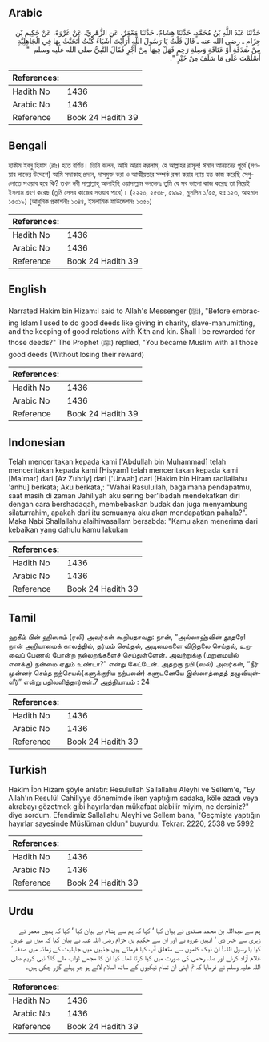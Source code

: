 ## Arabic


<div dir="rtl" lang="ar" style={{fontSize:'larger',backgroundColor:'#f8f9fa',padding:20}}>
حَدَّثَنَا عَبْدُ اللَّهِ بْنُ مُحَمَّدٍ، حَدَّثَنَا هِشَامٌ، حَدَّثَنَا مَعْمَرٌ، عَنِ الزُّهْرِيِّ، عَنْ عُرْوَةَ، عَنْ حَكِيمِ بْنِ حِزَامٍ ـ رضى الله عنه ـ قَالَ قُلْتُ يَا رَسُولَ اللَّهِ أَرَأَيْتَ أَشْيَاءَ كُنْتُ أَتَحَنَّثُ بِهَا فِي الْجَاهِلِيَّةِ مِنْ صَدَقَةٍ أَوْ عَتَاقَةٍ وَصِلَةِ رَحِمٍ فَهَلْ فِيهَا مِنْ أَجْرٍ فَقَالَ النَّبِيُّ صلى الله عليه وسلم ‏ "‏ أَسْلَمْتَ عَلَى مَا سَلَفَ مِنْ خَيْرٍ ‏"‏‏.‏
</div>
<div style={{backgroundColor:'#f8f9fa',padding:20, marginBottom: 10}}><table> <thead> <tr> <th>References:</th> <th></th> </tr> </thead> <tbody><tr><td>Hadith No</td><td>1436</td></tr><tr><td>Arabic No</td><td>1436</td></tr><tr><td>Reference</td><td>Book 24 Hadith 39</td></tr></tbody></table></div>

## Bengali


<div dir="ltr" lang="bn" style={{fontSize:'larger',backgroundColor:'#f8f9fa',padding:20}}>
হাকীম ইবনু হিযাম (রাঃ) হতে বর্ণিত। তিনি বলেন, আমি আরয করলাম, হে আল্লাহর রাসূল! ঈমান আনয়নের পূর্বে (সওয়াব লাভের উদ্দেশে) আমি সদাকাহ প্রদান, দাসমুক্ত করা ও আত্মীয়তার সম্পর্ক রক্ষা করার ন্যায় যত কাজ করেছি সেগুলোতে সওয়াব হবে কি? তখন নবী সাল্লাল্লাহু আলাইহি ওয়াসাল্লাম বললেনঃ তুমি যে সব ভালো কাজ করেছ তা নিয়েই ইসলাম গ্রহণ করেছ (তুমি সেসব কাজের সওয়াব পাবে)। (২২২০, ২৫৩৮, ৫৯৯২, মুসলিম ১/৫৫, হাঃ ১২৩, আহমাদ ১৫৩১৯) (আধুনিক প্রকাশনীঃ ১৩৪৪, ইসলামিক ফাউন্ডেশনঃ ১৩৫০)
</div>
<div style={{backgroundColor:'#f8f9fa',padding:20, marginBottom: 10}}><table> <thead> <tr> <th>References:</th> <th></th> </tr> </thead> <tbody><tr><td>Hadith No</td><td>1436</td></tr><tr><td>Arabic No</td><td>1436</td></tr><tr><td>Reference</td><td>Book 24 Hadith 39</td></tr></tbody></table></div>

## English


<div dir="ltr" lang="en" style={{fontSize:'larger',backgroundColor:'#f8f9fa',padding:20}}>
Narrated Hakim bin Hizam:I said to Allah's Messenger (ﷺ), "Before embracing Islam I used to do good deeds like giving in charity, slave-manumitting, and the keeping of good relations with Kith and kin. Shall I be rewarded for those deeds?" The Prophet (ﷺ) replied, "You became Muslim with all those good deeds (Without losing their reward)
</div>
<div style={{backgroundColor:'#f8f9fa',padding:20, marginBottom: 10}}><table> <thead> <tr> <th>References:</th> <th></th> </tr> </thead> <tbody><tr><td>Hadith No</td><td>1436</td></tr><tr><td>Arabic No</td><td>1436</td></tr><tr><td>Reference</td><td>Book 24 Hadith 39</td></tr></tbody></table></div>

## Indonesian


<div dir="ltr" lang="id" style={{fontSize:'larger',backgroundColor:'#f8f9fa',padding:20}}>
Telah menceritakan kepada kami ['Abdullah bin Muhammad] telah menceritakan kepada kami [Hisyam] telah menceritakan kepada kami [Ma'mar] dari [Az Zuhriy] dari ['Urwah] dari [Hakim bin Hiram radliallahu 'anhu] berkata; Aku berkata,: "Wahai Rasulullah, bagaimana pendapatmu, saat masih di zaman Jahiliyah aku sering ber'ibadah mendekatkan diri dengan cara bershadaqah, membebaskan budak dan juga menyambung silaturrahim, apakah dari itu semuanya aku akan mendapatkan pahala?". Maka Nabi Shallallahu'alaihiwasallam bersabda: "Kamu akan menerima dari kebaikan yang dahulu kamu lakukan
</div>
<div style={{backgroundColor:'#f8f9fa',padding:20, marginBottom: 10}}><table> <thead> <tr> <th>References:</th> <th></th> </tr> </thead> <tbody><tr><td>Hadith No</td><td>1436</td></tr><tr><td>Arabic No</td><td>1436</td></tr><tr><td>Reference</td><td>Book 24 Hadith 39</td></tr></tbody></table></div>

## Tamil


<div dir="ltr" lang="ta" style={{fontSize:'larger',backgroundColor:'#f8f9fa',padding:20}}>
ஹகீம் பின் ஹிஸாம் (ரலி) அவர்கள் கூறியதாவது: நான், “அல்லாஹ்வின் தூதரே! நான் அறியாமைக் காலத்தில், தர்மம் செய்தல், அடிமைகளை விடுதலை செய்தல், உறவைப் பேணல் போன்ற நல்லறங்களைச் செய்துள்ளேன். அவற்றுக்கு (மறுமையில் எனக்கு) நன்மை ஏதும் உண்டா?” என்று கேட்டேன். அதற்கு நபி (ஸல்) அவர்கள், “நீர் முன்னர் செய்த நற்செயல்(களுக்குரிய நற்பலன்) களுடனேயே இஸ்லாத்தைத் தழுவியுள்ளீர்” என்று பதிலளித்தார்கள்.7 அத்தியாயம் : 24
</div>
<div style={{backgroundColor:'#f8f9fa',padding:20, marginBottom: 10}}><table> <thead> <tr> <th>References:</th> <th></th> </tr> </thead> <tbody><tr><td>Hadith No</td><td>1436</td></tr><tr><td>Arabic No</td><td>1436</td></tr><tr><td>Reference</td><td>Book 24 Hadith 39</td></tr></tbody></table></div>

## Turkish


<div dir="ltr" lang="tr" style={{fontSize:'larger',backgroundColor:'#f8f9fa',padding:20}}>
Hakîm İbn Hizam şöyle anlatır: Resulullah Sallallahu Aleyhi ve Sellem'e, "Ey Allah'ın Resulü! Cahiliyye dönemimde iken yaptığım sadaka, köle azadı veya akrabayı gözetmek gibi hayırlardan mükafaat alabilir miyim, ne dersiniz?" diye sordum. Efendimiz Sallallahu Aleyhi ve Sellem bana, "Geçmişte yaptığın hayırlar sayesinde Müslüman oldun" buyurdu. Tekrar: 2220, 2538 ve 5992
</div>
<div style={{backgroundColor:'#f8f9fa',padding:20, marginBottom: 10}}><table> <thead> <tr> <th>References:</th> <th></th> </tr> </thead> <tbody><tr><td>Hadith No</td><td>1436</td></tr><tr><td>Arabic No</td><td>1436</td></tr><tr><td>Reference</td><td>Book 24 Hadith 39</td></tr></tbody></table></div>

## Urdu


<div dir="rtl" lang="ur" style={{fontSize:'larger',backgroundColor:'#f8f9fa',padding:20}}>
ہم سے عبداللہ بن محمد مسندی نے بیان کیا ‘ کہا کہ ہم سے ہشام نے بیان کیا ‘ کہا کہ ہمیں معمر نے زہری سے خبر دی ‘ انہیں عروہ نے اور ان سے حکیم بن حزام رضی اللہ عنہ نے بیان کیا کہ میں نے عرض کیا یا رسول اللہ! ان نیک کاموں سے متعلق آپ کیا فرماتے ہیں جنہیں میں جاہلیت کے زمانہ میں صدقہ ‘ غلام آزاد کرنے اور صلہ رحمی کی صورت میں کیا کرتا تھا۔ کیا ان کا مجھے ثواب ملے گا؟ نبی کریم صلی اللہ علیہ وسلم نے فرمایا کہ تم اپنی ان تمام نیکیوں کے ساتھ اسلام لائے ہو جو پہلے گزر چکی ہیں۔
</div>
<div style={{backgroundColor:'#f8f9fa',padding:20, marginBottom: 10}}><table> <thead> <tr> <th>References:</th> <th></th> </tr> </thead> <tbody><tr><td>Hadith No</td><td>1436</td></tr><tr><td>Arabic No</td><td>1436</td></tr><tr><td>Reference</td><td>Book 24 Hadith 39</td></tr></tbody></table></div>
